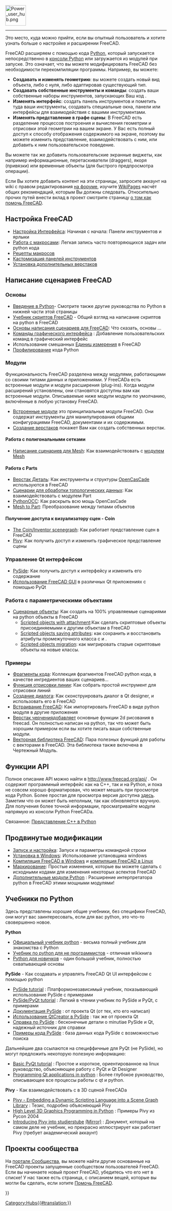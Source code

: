 <languages/>
{{TOCright}}
[[Image:Power_user_hub.png|64px]]
----

Это место, куда можно прийти, если вы опытный пользователь и хотите узнать больше о настройке и расширении FreeCAD.

FreeCAD расширяем с помощью кода [[Python/ru|Python]], который запускается непосредственно в [[Python_console/ru|консоли Python]] или загружается из модулей при запуске. Это означает, что вы можете модифицировать FreeCAD без необходимости перекомпиляции программы. Например, вы можете:
* '''Создавать и изменять геометрию''': вы можете создать новый вид объекта, либо с нуля, либо адаптировав существующий тип.
* '''Создавать собственные инструменты и команды''': создать ваши собственные наборы инструментов, запускающих Ваш код .
* '''Изменять интерфейс''': создать панель инструментов и пометить туда ваши инструменты, создавать специальные окна, панели или интерфейсы для взаимодействия с вашими инструментами.
*'''Изменять представление в графе сцены''': В FreeCAD есть разделение процессов построения и вычисления геометрии и отрисовки этой геометрии на вашем экране. У Вас есть полный доступ к способу отображения содержимого на экране, поэтому вы можете изменить представление, взаимодействовать с ним, или добавить к ним пользовательское поведение.
Вы можете так же добавить пользовательские экранные виджеты, как например информационные, перетаскиватели (draggers), якоря (привязки) или временные объекты (для быстрого предпросмотра операции).

Если Вы хотите добавить контент на эти страницы, запросите аккаунт на wiki с правом редактирования [https://forum.freecad.org/viewtopic.php?f=21&t=6830 на форуме], изучите [[WikiPages/ru|WikiPages]] насчёт общих рекомендаций, которым Вы должны следовать. Относительно прочих путей внести вклад в проект смотрите страницу [[Help_FreeCAD/ru|о том как помочь FreeCAD]].

<span id="Customizing_FreeCAD"></span>
== Настройка FreeCAD ==

* [[Interface Customization/ru|Настройка Интерфейса]]: Начиная с начала: Панели инструментов и ярлыки
* [[Macros/ru|Работа с макросами]]: Легкая запись часто повторяющихся задач или python кода
* [[Macros_recipes/ru|Рецепты макросов]]
* [[Customize_Toolbars/ru|Кастомизация панелей инструментов]]
* [[Installing_more_workbenches/ru|Установка дополнительных верстаков]]

<span id="Scripting_in_FreeCAD"></span>
== Написание сценариев FreeCAD ==

<span id="General"></span>
===Основы===

<div class="mw-translate-fuzzy">
* [[Introduction_to_Python/ru|Введение в Python]]- Смотрите также другие руководства по Python в нижней части этой страницы
* [[Python_scripting_tutorial|Учебник скриптов FreeCAD]] - Общий взгляд на написание скриптов на python в  FreeCAD
* [[FreeCAD_Scripting_Basics/ru|Основы написания сценариев для FreeCAD]]: Что сказать, основы ...
* [[Gui_Command/ru|Команды графического интерфейса]] : Добавление пользовательских команд в графический интерфейс
* Использование смешанных [[Units/ru|Единиц измерения]] в FreeCAD
* [[Profiling/ru|Профилирование]] кода Python
</div>

<span id="Modules"></span>
=== Модули ===

Функциональность FreeCAD разделена между модулями, работающими со своими типами данных и приложениями. У FreeCADа есть встроенные модули и модули расширения (plug-ins). Когда модули расширений установлены, они становятся доступны вам как встроенные модули. Описываемые ниже модули модули по умолчанию, включённые в любую установку FreeCAD.

* [[Builtin modules/ru|Встроенные модули]] это принципиальные модули FreeCAD. Они содержат инструменты для манипулирования общими конфигурациями FreeCAD, документами и их содержимым.
* [[Workbench creation/ru|Создание верстаков]] покажет Вам как создать собственных верстак.

<span id="Working_with_Meshes"></span>
====Работа с полигональными сетками====

* [[Mesh Scripting/ru|Написание сценариев для Mesh]]: Как взаимодействовать с [[Mesh_Workbench/ru|модулем Mesh]]

<span id="Working_with_Parts"></span>
====Работа с Parts====

<div class="mw-translate-fuzzy">
* [[Part_Workbench/ru|Верстак Деталь]]: Как инструменты и структуры [http://en.wikipedia.org/wiki/Open_CASCADE OpenCasCade] используются в FreeCAD 
* [[Topological data scripting/ru|Сценарии для обработки топологических данных]]: Как взаимодействовать с модулем Part
* [[pythonOCC/ru|PythonOCC]]: Как раскрыть всю мощь OpenCasCade
* [[Mesh to Part/ru|Mesh to Part]]: Преобразование между типами объектов
</div>

<span id="Accessing_the_Coin_scenegraph"></span>
====Получение доступа к визуализатору сцен - Coin====

* [[Scenegraph/ru|The Coin/Inventor scenegraph]]: Как работает представление сцен в FreeCAD
* [[Pivy/ru|Pivy]]: Как получить доступ и изменить графическое представление сцены

<span id="Controlling_the_Qt_interface"></span>
===Управление Qt интерфейсом===

* [[PySide/ru|PySide]]: Как получить доступ к интерфейсу и изменить его содержание
* [[Embedding FreeCADGui/ru|Использование FreeCAD GUI]] в различных Qt приложениях с помощью PyQt

<span id="Working_with_parametric_objects"></span>
===Работа с параметрическими объектами===

<div class="mw-translate-fuzzy">
* [[Scripted objects/ru|Сценарные объекты]]: Как создать на 100% управляемые сценариями на python объекты в FreeCAD
** [[Scripted objects with attachment/ru|Scripted objects with attachment]]:Как сделать скриптовые объекты присоединяемыми к другим объектам в FreeCAD
** [[Scripted_objects_saving_attributes/ru|Scripted objects saving attributes]]: как сохранить и восстановить атрибуты промежуточного класса с {{incode|__getstate__}} и {{incode|__setstate__}}.
** [[Scripted_objects_migration/ru|Scripted objects migration]]: как мигрировать старые скриптовые объекты на новые классы.
</div>

<span id="Examples"></span>
===Примеры===

* [[Code snippets/ru|Фрагменты кода]]: Коллекция фрагментов FreeCAD python кода, в качестве ингредиентов ваших сценариев...
* [[Line drawing function/ru|Функция отрисовки линии]]: Как собрать простой инструмент для отрисовки линий
* [[Dialog creation/ru|Создание диалога]]: Как сконструировать диалог в Qt designer, и использовать его в FreeCAD
* [[Embedding FreeCAD/ru|Встраивание FreeCAD]]: Как импортировать FreeCAD в виде python модуля в другие приложения
* [[Draft_Workbench/ru|Верстак черчения]]добавляет основные функции 2d рисования в freecad. Он полностью написан на python, так что может быть хорошим примером если вы хотите писать ваши собственные модули.
* [[FreeCAD vector math library/ru|Векторная библиотека FreeCAD]]: Пара полезных функций для работы с векторами в FreeCAD. Эта библиотека также включена в Чертежный Модуль.

<span id="API_Functions"></span>
== Функции API ==

Полное описание API можно найти в http://www.freecad.org/api/ . Он содержит программный интерфейс как на C++, так и на Python, и пока не совсем хорошо форматирован, что может мешать при просмотре кода Python. Более простая для просмотра версия доступна [[:Category:API/ru|здесь]].  Заметим что он может быть неполным, так как обновляется вручную. Для получения более точной информации, просматривайте модули напрямую из консоли Python FreeCADа.

Связанное: [[Exposing_C%2B%2B_to_Python/ru|Представление C++ в Python]]

<span id="Advanced_modification"></span>
== Продвинутые модификации ==

* [[Start_up_and_Configuration/ru|Запуск и настройка]]: Запуск и параметры командной строки
* [[Installing_on_Windows/ru|Установка в Windows]]: Использование установщика windows 
* [[Compile_on_Windows/ru|Компиляция FreeCAD в Windows]] и [[Compile_on_Linux/ru|компиляция FreeCAD в Linux]]
* [[Branding/ru|Маркирование]]: Простые изменения, которые вы можете сделать с исходными кодами для изменения некоторых аспектов FreeCAD
* [[Extra_python_modules/ru|Дополнительные модули Python]] : Расширение интерпретатора python в FreeCAD этими мощными модулями!

<span id="Python_tutorials"></span>
== Учебники по Python ==

Здесь представлены хорошие общие учебники, без специфики FreeCAD, они могут вас заинтересовать, если для вас python, это что-то свовершенно новое.

'''Python'''
* [https://docs.python.org/3/tutorial/index.html Официальный учебник python] - весьма полный учебник для знакомства с Python
* [https://en.wikibooks.org/wiki/Non-Programmer%27s_Tutorial_for_Python_3 Учебник по python для не программистов] - отличная wikiкнига
* [http://npt.cc.rsu.ru/user/wanderer/ODP/Python_for_Newbies.htm Python для новичков] - один большой учебник, полностью охватывающий основы

<div class="mw-translate-fuzzy">
'''PySide''' - Как создавать и управлять FreeCAD Qt UI интерфейсом с помощью python
* [http://zetcode.com/gui/pysidetutorial/ PySide tutorial] : Платформонезависимый учебник, показывающий использование PySide с примерами
* [http://www.pythoncentral.io/series/python-pyside-pyqt-tutorial/ PySide/PyQt tutorial] : Легкий в чтении учебник по PySide и PyQt, с примерами
* [http://qt-project.org/wiki/PySideDocumentation Документация PySide] : от проекта Qt (от тех, кто его написал)
* [http://qt-project.org/wiki/QtCreator_and_PySide Использование QtCreator в PySide] : так же от проекта Qt
* [http://srinikom.github.io/pyside-docs/index.html Справка по PySide] : бесконечные детали о minutiae PySide и Qt, надежный источник для справки
* [http://nullege.com/codes/search?cq=PySide Примеры кода PySide] : база данных кода PySide с возможностью поиска
</div>

Дальнейшие два ссылаются на специффичные для PyQt (не PySide), но могут предложить некоторую полезную информацию:
* [http://www.cs.usfca.edu/~afedosov/qttut/ Basic PyQt tutorial] : Простое и короткое, ориентированное на linux руководство, объясняющее работу с PyQt и Qt Designer
* [http://vizzzion.org/?id=pyqt Programming Qt applications in python] : Более глубокое руководство, описывающее все процессы работы с qt и python.

'''Pivy''' - Как взаимодействовать с  в 3D сценой FreeCADа
* [http://citeseerx.ist.psu.edu/viewdoc/download?doi=10.1.1.108.947&rep=rep1&type=pdf Pivy - Embedding a Dynamic Scripting Language into a Scene Graph Library] : Тезис, подробно объясняющий Pivy
* [http://ftp.ntua.gr/mirror/python/pycon/dc2004/papers/47/ High Level 3D Graphics Programming in Python] : Примеры Pivy из Pycon 2004
* [https://www.semanticscholar.org/paper/Integrating-Pivy-into-Studierstube-4.2-Gruber/08c9a89c8326c87f81c2d83428029fbfb6c2ae64 Introducing Pivy into studierstube] [https://www.researchgate.net/publication/228737136_Integrating_Pivy_into_Studierstube_42 (Mirror)] :  Документ, который на самом деле не учебник, но прекрасно иллюстрирует как работает Pivy (требует академический аккаунт)

<span id="Community_projects"></span>
== Проекты сообщества == 

На [[FreeCAD Community Portal|портале Сообщества]], вы можете найти другие основанные на FreeCAD проекты запущенные сообществом пользователей FreeCAD. Если вы начинаете новый проект FreeCAD, убедитесь что его нет в списке! У нас также есть страница, с описанием вещей, которые вы могли бы сделать, если хотите [[Help FreeCAD/ru|Помочь FreeCAD]].


{{Powerdocnavi{{#translation:}}}}
[[Category:Hubs{{#translation:}}]]